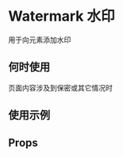 # Watermark 水印

用于向元素添加水印

## 何时使用

页面内容涉及到保密或其它情况时

## 使用示例

<!-- Inject Stories -->

## Props

<!-- Inject Props -->
